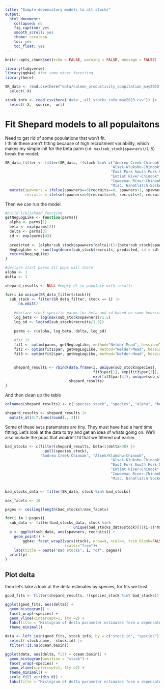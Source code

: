 ```yaml
---
title: "Simple depensatory models to all stocks"
output:
  html_document:
    collapsed: no
    fig_caption: yes
    smooth_scroll: yes
    theme: cerulean
    toc: yes
    toc_float: yes
---
```


```r
knitr::opts_chunk$set(echo = FALSE, warning = FALSE, message = FALSE)

library(tidyverse)
library(ggh4x) #for some nicer facetting
library(here)
```

```r
SR_data <- read.csv(here("data/salmon_productivity_compilation_may2023.csv")) |>
  select(-X)

stock_info <- read.csv(here('data','all_stocks_info_may2023.csv')) |>
  select(-X, -source, -url)

```

# Fit Shepard models to all populaitons  
Need to get rid of some populations that won't fit.  
I think these aren't fitting because of high recruitment variability, which makes my simple init for the beta parm (i.e. `max(sub_stock$spawners)/1.5`) break the model.  
```r
SR_data_filter <- filter(SR_data, !(stock %in% c("Andrew Creek-Chinook", "Alsek/Klukshu-Chinook",
                                                "Alsek-Klukshu-Chinook",
                                                "East Fork South Fork Salmon River-Chinook",
                                                "Entiat River-Chinook", "Minam River-Chinook",
                                                "Coweeman River-Chinook", 
                                                "Misc. Nahatlatch-Sockeye"))) |>
  mutate(spawners = ifelse(spawners==0|recruits==0, spawners+1, spawners),
         recruits = ifelse(spawners==0|recruits==0, recruits+1, recruits))
```

Then we can run the model  
```r
#build likliehood function
getNegLogLike <- function(parms){
  alpha <- parms[1]
  beta <- exp(parms[2])
  delta <- parms[3]
  sd <- exp(parms[4])
  
  predicted <- (alpha*sub_stock$spawners^delta)/(1+(beta*sub_stock$spawners^delta))
  NegLogLike <- -sum(log(dnorm(sub_stock$recruits, predicted, sd = sd)))
  return(NegLogLike)
}

#declare start parms all pops will share
alpha <- 1
delta <- 1

shepard_results <- NULL #empty df to populate with results

for(i in unique(SR_data_filter$stock)){
  sub_stock <- filter(SR_data_filter, stock == i) |>
      na.omit()
    
    #declare stock specific parms for beta and sd based on some heuristics 
    log_beta <- log(max(sub_stock$spawners)/1.5)
    log_sd <- log(sd(sub_stock$recruits/1.5)) 
    
    parms <- c(alpha, log_beta, delta, log_sd)
    
    #fit it
    fit1 <- optim(parms, getNegLogLike, method="Nelder-Mead", hessian=TRUE)
    fit2 <- optim(fit1$par, getNegLogLike, method="Nelder-Mead", hessian=TRUE)
    fit3 <- optim(fit2$par, getNegLogLike, method="Nelder-Mead", hessian=TRUE)
    

    shepard_results <- rbind(data.frame(i, unique(sub_stock$species),
                                        fit3$par[1], exp(fit3$par[2]), fit3$par[3], 
                                        exp(fit3$par[4]), unique(sub_stock$stock.id)),
                             shepard_results)
}
```

And then clean up the table  
```r
colnames(shepard_results) <- c("species_stock", "species", "alpha", "beta", "delta", "sd", "stock.id")

shepard_results <- shepard_results |>
  mutate_at(4:7,funs(round(., 2)))
```

Some of these `beta` parameters are tiny. They must have had a hard time fitting. Let's look at the data to try and get an idea of whats going on. We'll also include the pops that wouldn't fit that we filtered out earlier.    
```r
bad_stocks <- c(filter(shepard_results, beta<1|delta>30) |> 
                  pull(species_stock), 
                "Andrew Creek-Chinook", "Alsek/Klukshu-Chinook",
                                                "Alsek-Klukshu-Chinook",
                                                "East Fork South Fork Salmon River-Chinook",
                                                "Entiat River-Chinook", "Minam River-Chinook",
                                                "Coweeman River-Chinook", 
                                                "Misc. Nahatlatch-Sockeye")


bad_stocks_data <- filter(SR_data, stock %in% bad_stocks)

max_facets <- 16

pages <- ceiling(length(bad_stocks)/max_facets)

for(i in 1:pages){
  sub_data <- filter(bad_stocks_data, stock %in% 
                               unique(bad_stocks_data$stock)[(((i-1)*max_facets)+1):(max_facets*i)])
  p <- ggplot(sub_data, aes(spawners, recruits)) +
    geom_point() +
        ggh4x::facet_wrap2(vars(stock), nrow=4, ncol=4, trim_blank=FALSE, 
                           scales="free")+
    labs(title = paste("Bad stocks", i, "of", pages))
  print(p)
}
```

## Plot delta

then let's take a look at the delta estimates by species, for fits we trust  
```r
good_fits <- filter(shepard_results, !(species_stock %in% bad_stocks))

ggplot(good_fits, aes(delta)) +
  geom_histogram() +
  facet_wrap(~species) +
  geom_vline(xintercept=1, lty =2) +
  labs(title = "Histogram of delta parameter estimates form a depensatory beverton-holt") +
  theme_minimal()
```

```r
data <- left_join(good_fits, stock_info, by = c("stock.id", "species")) |>
  select(-stock.name, -stock.id) |>
  filter(!is.na(ocean.basin))

ggplot(data, aes(delta, fill = ocean.basin)) +
  geom_histogram(position = "stack") +
  facet_wrap(~species) +
  geom_vline(xintercept=1, lty =2) +
  theme_minimal() +
  scale_fill_viridis_d() +
  labs(title = "Histogram of delta parameter estimates form a depensatory beverton-holt")

```